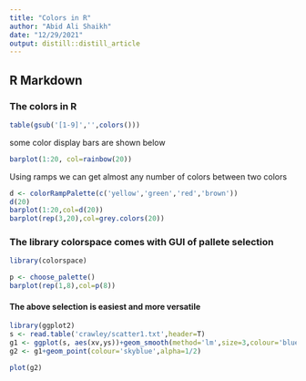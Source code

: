 ```yaml
---
title: "Colors in R"
author: "Abid Ali Shaikh"
date: "12/29/2021"
output: distill::distill_article
---
```


## R Markdown

### The colors in R

```r
table(gsub('[1-9]','',colors()))
```

some color display bars are shown below

```r
barplot(1:20, col=rainbow(20))
```

Using ramps we can get almost any number of colors between two colors

```r
d <- colorRampPalette(c('yellow','green','red','brown'))
d(20)
barplot(1:20,col=d(20))
barplot(rep(3,20),col=grey.colors(20))
```

### The library colorspace comes with GUI of pallete selection

```r
library(colorspace)

p <- choose_palette()
barplot(rep(1,8),col=p(8))

```
#### The above selection is easiest and more versatile


```r
library(ggplot2)
s <- read.table('crawley/scatter1.txt',header=T)
g1 <- ggplot(s, aes(xv,ys))+geom_smooth(method='lm',size=3,colour='blue')
g2 <- g1+geom_point(colour='skyblue',alpha=1/2)

plot(g2)

```


